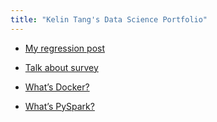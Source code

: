 ```yaml
---
title: "Kelin Tang's Data Science Portfolio"
---
```


- [My regression post](regression.html)

- [Talk about survey](survey.html)

- [What's Docker?](docker.qmd)

- [What's PySpark?](pyspark.qmd)